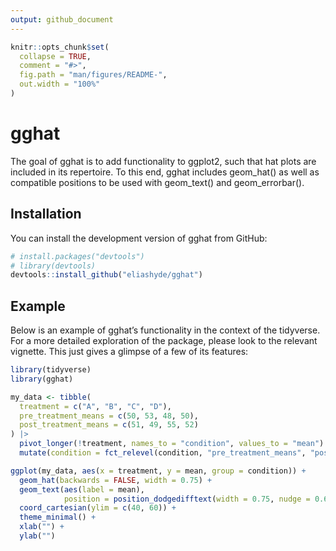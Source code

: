 ```yaml
---
output: github_document
---
```


<!-- README.md is generated from README.Rmd. Please edit that file -->

```r
knitr::opts_chunk$set(
  collapse = TRUE,
  comment = "#>",
  fig.path = "man/figures/README-",
  out.width = "100%"
)
```

# gghat

<!-- badges: start -->
<!-- badges: end -->

The goal of gghat is to add functionality to ggplot2, such that hat plots are included
in its repertoire. To this end, gghat includes geom_hat() as well as compatible positions 
to be used with geom_text() and geom_errorbar(). 

## Installation

You can install the development version of gghat from GitHub:

``` r
# install.packages("devtools")
# library(devtools)
devtools::install_github("eliashyde/gghat")
```

## Example

Below is an example of gghat's functionality in the context of the tidyverse.
For a more detailed exploration of the package, please look to the relevant vignette.
This just gives a glimpse of a few of its features: 

```r
library(tidyverse)
library(gghat)

my_data <- tibble(
  treatment = c("A", "B", "C", "D"),
  pre_treatment_means = c(50, 53, 48, 50),
  post_treatment_means = c(51, 49, 55, 52)
) |> 
  pivot_longer(!treatment, names_to = "condition", values_to = "mean") |> 
  mutate(condition = fct_relevel(condition, "pre_treatment_means", "post_treatment_means"))

ggplot(my_data, aes(x = treatment, y = mean, group = condition)) +
  geom_hat(backwards = FALSE, width = 0.75) +
  geom_text(aes(label = mean),
            position = position_dodgedifftext(width = 0.75, nudge = 0.6)) +
  coord_cartesian(ylim = c(40, 60)) +
  theme_minimal() +
  xlab("") +
  ylab("")
```

